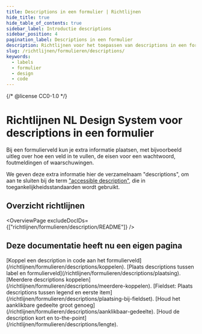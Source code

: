 ```yaml
---
title: Descriptions in een formulier | Richtlijnen
hide_title: true
hide_table_of_contents: true
sidebar_label: Introductie descriptions
sidebar_position: 4
pagination_label: Descriptions in een formulier
description: Richtlijnen voor het toepassen van descriptions in een formulier.
slug: /richtlijnen/formulieren/descriptions/
keywords:
  - labels
  - formulier
  - design
  - code
---
```


{/* @license CC0-1.0 */}


# Richtlijnen NL Design System voor descriptions in een formulier

Bij een formulierveld kun je extra informatie plaatsen, met bijvoorbeeld uitleg over hoe een veld in te vullen, de eisen voor een wachtwoord, foutmeldingen of waarschuwingen.

We geven deze extra informatie hier de verzamelnaam "descriptions", om aan te sluiten bij de term ["accessible description"](https://www.w3.org/TR/wai-aria-1.2/#dfn-accessible-description), die in toegankelijkheidsstandaarden wordt gebruikt.

## Overzicht richtlijnen

<OverviewPage excludeDocIDs={["richtlijnen/formulieren/description/README"]} />

## Deze documentatie heeft nu een eigen pagina

<FragmentRedirect id="koppel-een-description-aan-het-formulierveld">
  [Koppel een description in code aan het formulierveld](/richtlijnen/formulieren/descriptions/koppelen).
</FragmentRedirect>
<FragmentRedirect id="plaats-descriptions-tussen-label-en-formulierveld">
  [Plaats descriptions tussen label en formulierveld](/richtlijnen/formulieren/descriptions/plaatsing).
</FragmentRedirect>
<FragmentRedirect id="meerdere-descriptions-koppelen">
  [Meerdere descriptions koppelen](/richtlijnen/formulieren/descriptions/meerdere-koppelen).
</FragmentRedirect>
<FragmentRedirect id="fieldset-plaats-descriptions-tussen-legend-en-eerste-item">
  [Fieldset: Plaats descriptions tussen legend en eerste
  item](/richtlijnen/formulieren/descriptions/plaatsing-bij-fieldset).
</FragmentRedirect>
<FragmentRedirect id="houd-het-aanklikbare-gedeelte-groot-genoeg">
  [Houd het aanklikbare gedeelte groot genoeg](/richtlijnen/formulieren/descriptions/aanklikbaar-gedeelte).
</FragmentRedirect>
<FragmentRedirect id="houd-de-description-kort-en-to-the-point">
  [Houd de description kort en to-the-point](/richtlijnen/formulieren/descriptions/lengte).
</FragmentRedirect>

<FooterInfo />
